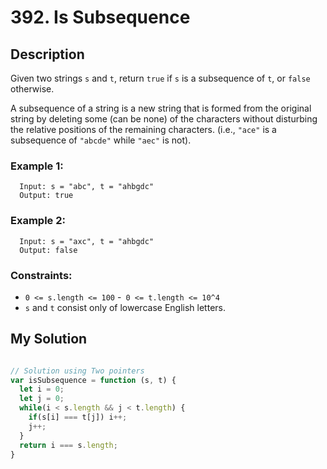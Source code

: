 # 392. Is Subsequence

## Description
Given two strings `s` and `t`, return `true` if `s` is a subsequence of `t`, or `false` otherwise.

A subsequence of a string is a new string that is formed from the original string by deleting some (can be none) of the characters without disturbing the relative positions of the remaining characters. (i.e., `"ace"` is a subsequence of `"abcde"` while `"aec"` is not).

### Example 1:
```
  Input: s = "abc", t = "ahbgdc"
  Output: true
```

### Example 2:
```
  Input: s = "axc", t = "ahbgdc"
  Output: false
```

### Constraints:
- `0 <= s.length <= 100`
-` 0 <= t.length <= 10^4`
- `s` and `t` consist only of lowercase English letters.

## My Solution
```js

// Solution using Two pointers
var isSubsequence = function (s, t) {
  let i = 0;
  let j = 0;
  while(i < s.length && j < t.length) {
    if(s[i] === t[j]) i++;
    j++;
  }
  return i === s.length;
}

```